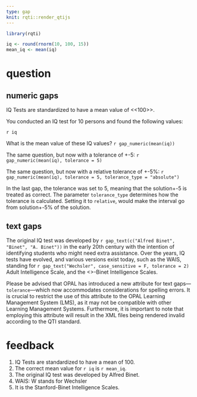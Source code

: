 ```yaml
---
type: gap
knit: rqti::render_qtijs
---
```


```r
library(rqti)
```

```r
iq <- round(rnorm(10, 100, 15))
mean_iq <- mean(iq)
```

# question

## numeric gaps

IQ Tests are standardized to have a mean value of <<100>>.

You conducted an IQ test for 10 persons and found the following values: 

`r iq`

What is the mean value of these IQ values? `r gap_numeric(mean(iq))`

The same question, but now with a tolerance of +-5: `r gap_numeric(mean(iq), tolerance = 5)`

The same question, but now with a relative tolerance of +-5%: `r gap_numeric(mean(iq), tolerance = 5, tolerance_type = "absolute")`

In the last gap, the tolerance was set to 5, meaning that the solution+-5 is treated as correct. The parameter `tolerance_type` determines how the tolerance is calculated. Setting it to `relative`, would make the interval go from solution+-5% of the solution.

## text gaps

The original IQ test was developed by `r gap_text(c("Alfred Binet", "Binet", "A. Binet"))` in the early 20th century with the intention of identifying students who might need extra assistance. Over the years, IQ tests have evolved, and various versions exist today, such as the WAIS, standing for `r gap_text("Wechsler", case_sensitive = F, tolerance = 2)` Adult Intelligence Scale, and the <<Stanford>>-Binet Intelligence Scales.

Please be advised that OPAL has introduced a new attribute for text gaps—`tolerance`—which now accommodates considerations for spelling errors. It is crucial to restrict the use of this attribute to the OPAL Learning Management System (LMS), as it may not be compatible with other Learning Management Systems. Furthermore, it is important to note that employing this attribute will result in the XML files being rendered invalid according to the QTI standard.

# feedback

1. IQ Tests are standardized to have a mean of 100.
1. The correct mean value for `r iq` is `r mean_iq`.
1. The original IQ test was developed by Alfred Binet.
1. WAIS: W stands for Wechsler
1. It is the Stanford-Binet Intelligence Scales.
